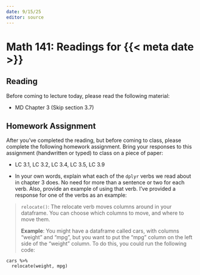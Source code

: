 ```yaml
---
date: 9/15/25
editor: source
---
```


# Math 141: Readings for {{< meta date >}}

## Reading 

Before coming to lecture today, please read the following material: 

-   MD Chapter 3 (Skip section 3.7)

## Homework Assignment

After you've completed the reading, but before coming to class, please complete the following homework assignment. Bring your responses to this assignment (handwritten or typed) to class on a piece of paper: 

-   LC 3.1, LC 3.2, LC 3.4, LC 3.5, LC 3.9

-   In your own words, explain what each of the `dplyr` verbs we read about in chapter 3 does. No need for more than a sentence or two for each verb. Also, provide an example of using that verb. I've provided a response for one of the verbs as an example:

>| `relocate()`: The relocate verb moves columns around in your dataframe. You can choose which columns to move, and where to move them.
**Example**: You might have a dataframe called cars, with columns "weight" and "mpg", but you want to put the "mpg" column on the left side of the "weight" column. To do this, you could run the following code:
```
cars %>%
  relocate(weight, mpg)
```


